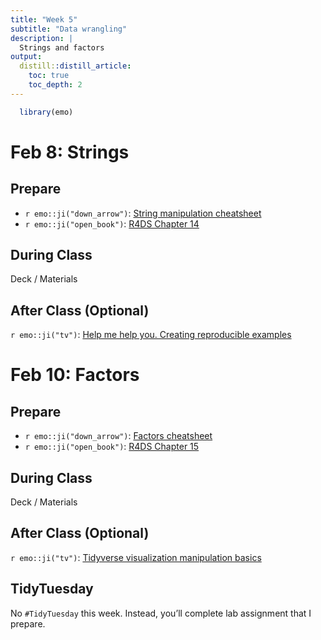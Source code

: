 ```yaml
---
title: "Week 5"
subtitle: "Data wrangling"
description: |
  Strings and factors
output:
  distill::distill_article:
    toc: true
    toc_depth: 2
---
```


```r
  library(emo)
```

# Feb 8: Strings

## Prepare

* `r emo::ji("down_arrow")`: [String manipulation cheatsheet](https://raw.githubusercontent.com/rstudio/cheatsheets/main/strings.pdf)
* `r emo::ji("open_book")`: [R4DS Chapter 14](https://r4ds.had.co.nz/strings.html)
  
## During Class

Deck / Materials

## After Class (Optional)

`r emo::ji("tv")`: [Help me help you. Creating reproducible examples](https://www.rstudio.com/resources/webinars/help-me-help-you-creating-reproducible-examples/)

# Feb 10: Factors

## Prepare

* `r emo::ji("down_arrow")`: [Factors cheatsheet](https://raw.githubusercontent.com/rstudio/cheatsheets/main/factors.pdf)
* `r emo::ji("open_book")`: [R4DS Chapter 15](https://r4ds.had.co.nz/factors.html)

## During Class

Deck / Materials

## After Class (Optional)

`r emo::ji("tv")`: [Tidyverse visualization manipulation basics](https://www.rstudio.com/resources/webinars/tidyverse-visualization-manipulation-basics/)

## TidyTuesday

No `#TidyTuesday` this week. Instead, you'll complete lab assignment that I prepare.
